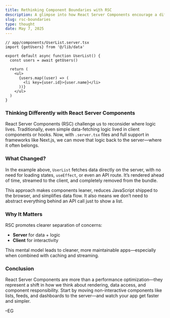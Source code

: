 ```yaml
---
title: Rethinking Component Boundaries with RSC
description: A glimpse into how React Server Components encourage a different mindset around rendering and data fetching.
slug: rsc-boundaries
type: thought
date: May 7, 2025
---
```


```tsx
// app/components/UserList.server.tsx
import {getUsers} from '@/lib/data'

export default async function UserList() {
  const users = await getUsers()

  return (
    <ul>
      {users.map((user) => (
        <li key={user.id}>{user.name}</li>
      ))}
    </ul>
  )
}
```

### Thinking Differently with React Server Components

React Server Components (RSC) challenge us to reconsider where logic lives. Traditionally, even simple data-fetching logic lived in client components or hooks. Now, with `.server.tsx` files and full support in frameworks like Next.js, we can move that logic back to the server—where it often belongs.

### What Changed?

In the example above, `UserList` fetches data directly on the server, with no need for loading states, `useEffect`, or even an API route. It’s rendered ahead of time, streamed to the client, and completely removed from the bundle.

This approach makes components leaner, reduces JavaScript shipped to the browser, and simplifies data flow. It also means we don’t need to abstract everything behind an API call just to show a list.

### Why It Matters

RSC promotes clearer separation of concerns:

- **Server** for data + logic
- **Client** for interactivity

This mental model leads to cleaner, more maintainable apps—especially when combined with caching and streaming.

### Conclusion

React Server Components are more than a performance optimization—they represent a shift in how we think about rendering, data access, and component responsibility. Start by moving non-interactive components like lists, feeds, and dashboards to the server—and watch your app get faster and simpler.

–EG
